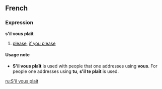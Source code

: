 ==French==
===Expression===
'''s'il vous plaît'''

#[[please]], [[if you please]]

====Usage note====
*'''S'il vous plaît''' is used with people that one addresses using '''vous'''.  For people one addresses using '''tu''', '''s'il te plaît''' is used.

[[ru:S'il vous plait]]